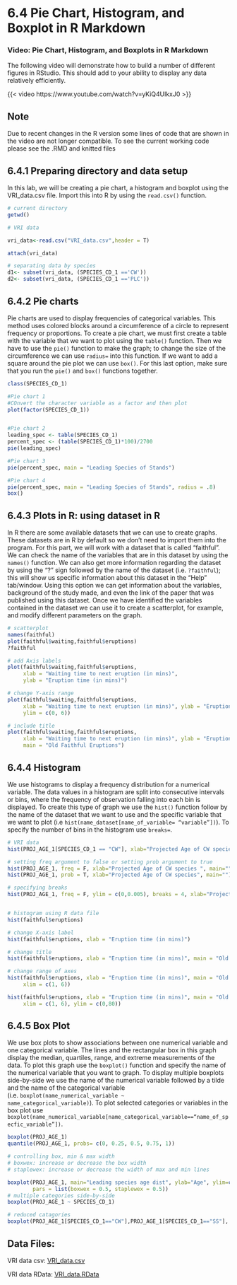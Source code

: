 # 6.4 Pie Chart, Histogram, and Boxplot in R Markdown {.unnumbered}

### Video: Pie Chart, Histogram, and Boxplots in R Markdown

The following video will demonstrate how to build a number of different figures in RStudio. This should add to your ability to display any data relatively efficiently.

{{< video https://www.youtube.com/watch?v=yKiQ4UlkxJ0 >}}

::: callout-tip
# Note

Due to recent changes in the R version some lines of code that are shown in the video are not longer compatible. To see the current working code please see the .RMD and knitted files
:::

## 6.4.1 Preparing directory and data setup

In this lab, we will be creating a pie chart, a histogram and boxplot using the VRI_data.csv file. Import this into R by using the <code>read.csv()</code> function.

```{r,eval=FALSE}
# current directory
getwd()

# VRI data

vri_data<-read.csv("VRI_data.csv",header = T)

attach(vri_data)

# separating data by species
d1<- subset(vri_data, (SPECIES_CD_1 =='CW'))
d2<- subset(vri_data, (SPECIES_CD_1 =='PLC'))
```

## 6.4.2 Pie charts

Pie charts are used to display frequencies of categorical variables. This method uses colored blocks around a circumference of a circle to represent frequency or proportions. To create a pie chart, we must first create a table with the variable that we want to plot using the <code>table()</code> function. Then we have to use the <code>pie()</code> function to make the graph; to change the size of the circumference we can use <code>radius=</code> into this function. If we want to add a square around the pie plot we can use <code>box()</code>. For this last option, make sure that you run the <code>pie()</code> and <code>box()</code> functions together.

```{r,eval=FALSE}
class(SPECIES_CD_1)

#Pie chart 1
#COnvert the character variable as a factor and then plot
plot(factor(SPECIES_CD_1))


#Pie chart 2
leading_spec <- table(SPECIES_CD_1)
percent_spec <- (table(SPECIES_CD_1)*100)/2700
pie(leading_spec)

#Pie chart 3
pie(percent_spec, main = "Leading Species of Stands")

#Pie chart 4
pie(percent_spec, main = "Leading Species of Stands", radius = .8)
box()

```

## 6.4.3 Plots in R: using dataset in R

In R there are some available datasets that we can use to create graphs. These datasets are in R by default so we don't need to import them into the program. For this part, we will work with a dataset that is called "faithful". We can check the name of the variables that are in this dataset by using the <code>names()</code> function. We can also get more information regarding the dataset by using the "?" sign followed by the name of the dataset (i.e. <code>?faithful</code>); this will show us specific information about this dataset in the "Help" tab/window. Using this option we can get information about the variables, background of the study made, and even the link of the paper that was published using this dataset. Once we have identified the variables contained in the dataset we can use it to create a scatterplot, for example, and modify different parameters on the graph.

```{r,eval=FALSE}
# scatterplot
names(faithful)
plot(faithful$waiting,faithful$eruptions)
?faithful

# add Axis labels
plot(faithful$waiting,faithful$eruptions,
     xlab = "Waiting time to next eruption (in mins)",
     ylab = "Eruption time (in mins)")

# change Y-axis range
plot(faithful$waiting,faithful$eruptions,
     xlab = "Waiting time to next eruption (in mins)", ylab = "Eruption time (in mins)",
     ylim = c(0, 6))

# include title
plot(faithful$waiting,faithful$eruptions,
     xlab = "Waiting time to next eruption (in mins)", ylab = "Eruption time (in mins)",
     main = "Old Faithful Eruptions")

```

## 6.4.4 Histogram

We use histograms to display a frequency distribution for a numerical variable. The data values in a histogram are split into consecutive intervals or bins, where the frequency of observation falling into each bin is displayed. To create this type of graph we use the <code>hist()</code> function follow by the name of the dataset that we want to use and the specific variable that we want to plot (i.e <code>hist(name_dataset[name_of_variable= "variable"])</code>). To specify the number of bins in the histogram use <code>breaks=</code>.

```{r,eval=FALSE}
# VRI data
hist(PROJ_AGE_1[SPECIES_CD_1 == "CW"], xlab="Projected Age of CW species ", main="")

# setting freq argument to false or setting prob argument to true
hist(PROJ_AGE_1, freq = F, xlab="Projected Age of CW species ", main="")
hist(PROJ_AGE_1, prob = T, xlab="Projected Age of CW species", main="")

# specifying breaks
hist(PROJ_AGE_1, freq = F, ylim = c(0,0.005), breaks = 4, xlab="Projected Age of CW species", main="")


# histogram using R data file
hist(faithful$eruptions)

# change X-axis label
hist(faithful$eruptions, xlab = "Eruption time (in mins)")

# change title
hist(faithful$eruptions, xlab = "Eruption time (in mins)", main = "Old Faithful Eruptions")

# change range of axes
hist(faithful$eruptions, xlab = "Eruption time (in mins)", main = "Old Faithful Eruptions",
     xlim = c(1, 6))

hist(faithful$eruptions, xlab = "Eruption time (in mins)", main = "Old Faithful Eruptions",
     xlim = c(1, 6), ylim = c(0,80))
```

## 6.4.5 Box Plot

We use box plots to show associations between one numerical variable and one categorical variable. The lines and the rectangular box in this graph display the median, quartiles, range, and extreme measurements of the data. To plot this graph use the <code>boxplot()</code> function and specify the name of the numerical variable that you want to graph. To display multiple boxplots side-by-side we use the name of the numerical variable followed by a tilde and the name of the categorical variable (i.e. <code>boxplot(name_numerical_variable \~ name_categorical_variable)</code>). To plot selected categories or variables in the box plot use <code>boxplot(name_numerical_variable[name_categorical_variable=="name_of_specfic_variable"])</code>.

```{r,eval=FALSE}
boxplot(PROJ_AGE_1)
quantile(PROJ_AGE_1, probs= c(0, 0.25, 0.5, 0.75, 1))

# controlling box, min & max width
# boxwex: increase or decrease the box width 
# staplewex: increase or decrease the width of max and min lines

boxplot(PROJ_AGE_1, main="Leading species age dist", ylab="Age", ylim=c(0,550),
        pars = list(boxwex = 0.5, staplewex = 0.5))
# multiple categories side-by-side
boxplot(PROJ_AGE_1 ~ SPECIES_CD_1)

# reduced catagories
boxplot(PROJ_AGE_1[SPECIES_CD_1=="CW"],PROJ_AGE_1[SPECIES_CD_1=="SS"], PROJ_AGE_1[SPECIES_CD_1=="YC"], names=c("CW", "SS", "YC"))

```

::: callout-tip
# Data Files:

VRI data csv: [VRI_data.csv](/external_files/VRI_data-3.csv)

VRI data RData: [VRI_data.RData](/external_files/VRI_data-4.RData)
:::
